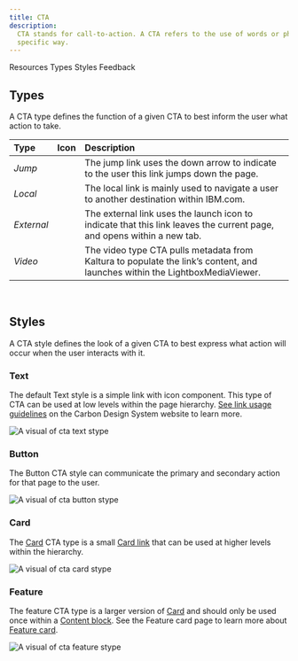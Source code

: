 ```yaml
---
title: CTA
description:
  CTA stands for call-to-action. A CTA refers to the use of words or phrases that can compel an audience to act in a
  specific way.
---
```



<ComponentDescription name="CTA" type="ui" />

<AnchorLinks>

<AnchorLink>Resources</AnchorLink>
<AnchorLink>Types</AnchorLink>
<AnchorLink>Styles</AnchorLink>
<AnchorLink>Feedback</AnchorLink>

</AnchorLinks>

<ResourceLinks name="CTA" type="ui" />

## Types

A CTA type defines the function of a given CTA to best inform the user what action to take.

| Type       | Icon              | Description                                                                                                                 |
| :--------- | :---------------- | :-------------------------------------------------------------------------------------------------------------------------- |
| _Jump_     | <ArrowDown20 />   | The jump link uses the down arrow to indicate to the user this link jumps down the page.                                    |
| _Local_    | <ArrowLeft20 />   | The local link is mainly used to navigate a user to another destination within IBM.com.                                     |
| _External_ | <Launch20 />      | The external link uses the launch icon to indicate that this link leaves the current page, and opens within a new tab.      |
| _Video_    | <PlayOutline20 /> | The video type CTA pulls metadata from Kaltura to populate the link’s content, and launches within the LightboxMediaViewer. |

<br />

## Styles

A CTA style defines the look of a given CTA to best express what action will occur when the user interacts with it.

### Text

The default Text style is a simple link with icon component. This type of CTA can be used at low levels within the page
hierarchy. <a href="https://www.carbondesignsystem.com/components/link/usage" target="_blank">See link usage
guidelines</a> on the Carbon Design System website to learn more.

![A visual of cta text stype](../../images/component/cta/cta-text-style.jpg)

### Button

The Button CTA style can communicate the primary and secondary action for that page to the user.

![A visual of cta button stype](../../images/component/cta/cta-button-style.jpg)

### Card

The [Card](https://www.ibm.com/standards/carbon/components/cards#card) CTA type is a small
[Card link](https://www.ibm.com/standards/carbon/components/cards#card-link) that can be used at higher levels within
the hierarchy.

![A visual of cta card stype](../../images/component/cta/cta-card-style.jpg)

### Feature

The feature CTA type is a larger version of [Card](https://www.ibm.com/standards/carbon/components/cards#card) and should only
be used once within a [Content block](https://www.ibm.com/standards/carbon/components/content-block-simple). See the
Feature card page to learn more about [Feature card](../components/cards#feature-card).

![A visual of cta feature stype](../../images/component/cta/cta-feature-style.jpg)

<ComponentFooter name="CTA" type="ui" />

